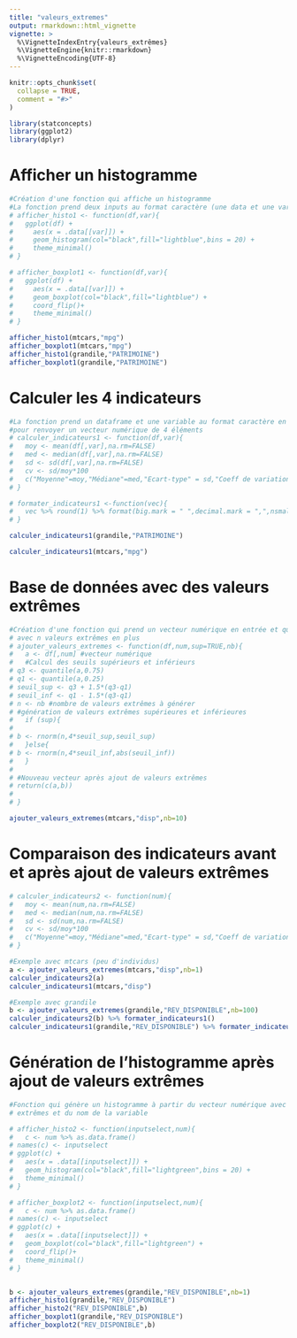 ```yaml
---
title: "valeurs_extremes"
output: rmarkdown::html_vignette
vignette: >
  %\VignetteIndexEntry{valeurs_extrêmes}
  %\VignetteEngine{knitr::rmarkdown}
  %\VignetteEncoding{UTF-8}
---
```


```r
knitr::opts_chunk$set(
  collapse = TRUE,
  comment = "#>"
)
```

```r
library(statconcepts)
library(ggplot2)
library(dplyr)
```

# Afficher un histogramme

```r

#Création d'une fonction qui affiche un histogramme
#La fonction prend deux inputs au format caractère (une data et une variable) et renvoie un objet ggplot
# afficher_histo1 <- function(df,var){
#   ggplot(df) + 
#     aes(x = .data[[var]]) + 
#     geom_histogram(col="black",fill="lightblue",bins = 20) + 
#     theme_minimal()
# }

# afficher_boxplot1 <- function(df,var){
#   ggplot(df) + 
#     aes(x = .data[[var]]) + 
#     geom_boxplot(col="black",fill="lightblue") + 
#     coord_flip()+ 
#     theme_minimal()
# }

afficher_histo1(mtcars,"mpg")
afficher_boxplot1(mtcars,"mpg")
afficher_histo1(grandile,"PATRIMOINE")
afficher_boxplot1(grandile,"PATRIMOINE")
```

# Calculer les 4 indicateurs

```r
#La fonction prend un dataframe et une variable au format caractère en input
#pour renvoyer un vecteur numérique de 4 éléments
# calculer_indicateurs1 <- function(df,var){
#   moy <- mean(df[,var],na.rm=FALSE)
#   med <- median(df[,var],na.rm=FALSE)
#   sd <- sd(df[,var],na.rm=FALSE)
#   cv <- sd/moy*100
#   c("Moyenne"=moy,"Médiane"=med,"Ecart-type" = sd,"Coeff de variation (en %)"=cv) 
# }

# formater_indicateurs1 <-function(vec){
#   vec %>% round(1) %>% format(big.mark = " ",decimal.mark = ",",nsmall=1)
# } 

calculer_indicateurs1(grandile,"PATRIMOINE")

calculer_indicateurs1(mtcars,"mpg")

```

# Base de données avec des valeurs extrêmes

```r

#Création d'une fonction qui prend un vecteur numérique en entrée et qui renvoie un vecteur numérique
# avec n valeurs extrêmes en plus
# ajouter_valeurs_extremes <- function(df,num,sup=TRUE,nb){
#   a <- df[,num] #vecteur numérique
#   #Calcul des seuils supérieurs et inférieurs
# q3 <- quantile(a,0.75)
# q1 <- quantile(a,0.25)
# seuil_sup <- q3 + 1.5*(q3-q1)
# seuil_inf <- q1 - 1.5*(q3-q1)
# n <- nb #nombre de valeurs extrêmes à générer
# #génération de valeurs extrêmes supérieures et inférieures
#   if (sup){
#  
# b <- rnorm(n,4*seuil_sup,seuil_sup)
#   }else{
# b <- rnorm(n,4*seuil_inf,abs(seuil_inf))
#   }
# 
# #Nouveau vecteur après ajout de valeurs extrêmes
# return(c(a,b))
# 
# }

ajouter_valeurs_extremes(mtcars,"disp",nb=10)
```

# Comparaison des indicateurs avant et après ajout de valeurs extrêmes

```r
# calculer_indicateurs2 <- function(num){
#   moy <- mean(num,na.rm=FALSE)
#   med <- median(num,na.rm=FALSE)
#   sd <- sd(num,na.rm=FALSE)
#   cv <- sd/moy*100
#   c("Moyenne"=moy,"Médiane"=med,"Ecart-type" = sd,"Coeff de variation (en %)"=cv) 
# }

#Exemple avec mtcars (peu d'individus)
a <- ajouter_valeurs_extremes(mtcars,"disp",nb=1)
calculer_indicateurs2(a)
calculer_indicateurs1(mtcars,"disp")

#Exemple avec grandile
b <- ajouter_valeurs_extremes(grandile,"REV_DISPONIBLE",nb=100)
calculer_indicateurs2(b) %>% formater_indicateurs1()
calculer_indicateurs1(grandile,"REV_DISPONIBLE") %>% formater_indicateurs1()
```

# Génération de l'histogramme après ajout de valeurs extrêmes

```r

#Fonction qui génère un histogramme à partir du vecteur numérique avec les valeurs
# extrêmes et du nom de la variable

# afficher_histo2 <- function(inputselect,num){
#   c <- num %>% as.data.frame()
# names(c) <- inputselect
# ggplot(c) + 
#   aes(x = .data[[inputselect]]) + 
#   geom_histogram(col="black",fill="lightgreen",bins = 20) +
#   theme_minimal()
# }

# afficher_boxplot2 <- function(inputselect,num){
#   c <- num %>% as.data.frame()
# names(c) <- inputselect
# ggplot(c) + 
#   aes(x = .data[[inputselect]]) + 
#   geom_boxplot(col="black",fill="lightgreen") +
#   coord_flip()+
#   theme_minimal()
# }


b <- ajouter_valeurs_extremes(grandile,"REV_DISPONIBLE",nb=1)
afficher_histo1(grandile,"REV_DISPONIBLE")
afficher_histo2("REV_DISPONIBLE",b)
afficher_boxplot1(grandile,"REV_DISPONIBLE")
afficher_boxplot2("REV_DISPONIBLE",b)

```

